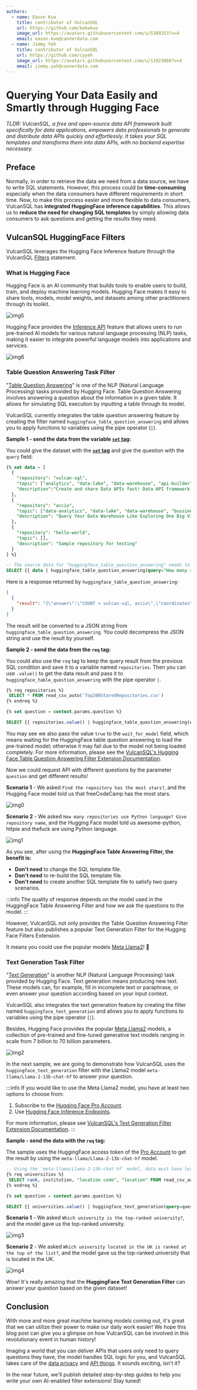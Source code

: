 ```yaml
---
authors:
  - name: Eason Kuo
    title: contributor of VulcanSQL
    url: https://github.com/kokokuo
    image_url: https://avatars.githubusercontent.com/u/5389253?v=4
    email: eason.kuo@cannerdata.com
  - name: Jimmy Yeh
    title: contributor of VulcanSQL
    url: https://github.com/cyyeh
    image_url: https://avatars.githubusercontent.com/u/11023068?v=4
    email: jimmy.yeh@cannerdata.com
---
```


# Querying Your Data Easily and Smartly through Hugging Face

*TLDR: VulcanSQL, a free and open-source data API framework built specifically for data applications, 
empowers data professionals to generate and distribute data APIs quickly and effortlessly. 
It takes your SQL templates and transforms them into data APIs, with no backend expertise necessary.*

## Preface

Normally, in order to retrieve the data we need from a data source, 
we have to write SQL statements. However, this process could be **time-consuming** 
especially when the data consumers have different requirements in short time. 
Now, to make this process easier and more flexible to data consumers, 
VulcanSQL has **integrated HuggingFace inference capabilities**. This allows us to **reduce 
the need for changing SQL templates** by simply allowing data consumers to ask questions 
and getting the results they need.

<!--truncate-->

## VulcanSQL HuggingFace Filters

VulcanSQL leverages the Hugging Face Inference feature through the VulcanSQL 
[Filters](https://vulcansql.com/docs/develop/advanced#filters) statement.

### What is Hugging Face

Hugging Face is an AI community that builds tools to enable users to build, train, 
and deploy machine learning models. Hugging Face makes it easy to share tools, models, 
model weights, and datasets among other practitioners through its toolkit.

![img5](./static/querying-your-data-easily-and-smartly-through-huggingface/img5.png)

Hugging Face provides the [Inference API](https://huggingface.co/inference-api) feature 
that allows users to run pre-trained AI models for various natural language processing (NLP) 
tasks, making it easier to integrate powerful language models into applications and services.

![img6](./static/querying-your-data-easily-and-smartly-through-huggingface/img6.png)

### Table Question Answering Task Filter

"[Table Question Answering](https://huggingface.co/tasks/table-question-answering)" is one of 
the NLP (Natural Language Processing) tasks provided by Hugging Face. Table Question Answering 
involves answering a question about the information in a given table. It allows for simulating SQL 
execution by inputting a table through its model.

VulcanSQL currently integrates the table question answering feature by creating the filter named 
`huggingface_table_question_answering` and allows you to apply functions to variables using the 
pipe operator (`|`).

**Sample 1 - send the data from the variable [`set` tag](https://www.notion.so/VulcanSQL-edb87d04de074125ab19275e6f63d844?pvs=21):**

You could give the dataset with the **[`set` tag](https://www.notion.so/VulcanSQL-edb87d04de074125ab19275e6f63d844?pvs=21)**
and give the question with the `query` field:

```sql
{% set data = [
  {
    "repository": "vulcan-sql",
    "topic": ["analytics", "data-lake", "data-warehouse", "api-builder"],
    "description":"Create and share Data APIs fast! Data API framework for DuckDB, ClickHouse, Snowflake, BigQuery, PostgreSQL"
  },
  {
    "repository": "accio",
    "topic": ["data-analytics", "data-lake", "data-warehouse", "bussiness-intelligence"],
    "description": "Query Your Data Warehouse Like Exploring One Big View."
  },
  {
    "repository": "hello-world",
    "topic": [],
    "description": "Sample repository for testing"
  }
] %}

-- The source data for "huggingface_table_question_answering" needs to be an array of objects.
SELECT {{ data | huggingface_table_question_answering(query="How many repositories related to data-lake topic?") }} as result
```

Here is a response returned by `huggingface_table_question_answering`:

```json
[
  {
    "result": "{\"answer\":\"COUNT > vulcan-sql, accio\",\"coordinates\":[[0,0],[1,0]],\"cells\":[\"vulcan-sql\",\"accio\"],\"aggregator\":\"COUNT\"}"
  }
]
```

The result will be converted to a JSON string from `huggingface_table_question_answering`.
You could decompress the JSON string and use the result by yourself.

**Sample 2 - send the data from the `req` tag:**

You could also use the `req` tag to keep the query result from the previous SQL condition and save it 
to a variable named `repositories`. Then you can use `.value()` to get the data result and 
pass it to `huggingface_table_question_answering` with the pipe operator `|`.

```sql
{% req repositories %}
 SELECT * FROM read_csv_auto('Top200StaredRepositories.csv')
{% endreq %}

{% set question = context.params.question %}

SELECT {{ repositories.value() | huggingface_table_question_answering(query=question, wait_for_model=true) }} as result
```

You may see we also pass the value `true` to the `wait_for_model` field, 
which means waiting for the HuggingFace table question answering to load the pre-trained model; otherwise it may fail due to the model not being loaded completely. 
For more information, please see the [VulcanSQL's Hugging Face Table Question Answering Filter Extension Documentation](https://vulcansql.com/docs/extensions/huggingface/huggingface-table-question-answering).

Now we could request API with different questions by the parameter `question` and get different results!

**Scenario 1** - We asked `Find the repository has the most stars?`, and the Hugging Face model told us that freeCodeCamp has the most stars.

![img0](static/querying-your-data-easily-and-smartly-through-huggingface/img0.png)

**Scenario 2** - We asked `How many repositories use Python language? Give repository name`, 
and the Hugging Face model told us awesome-python, httpie and thefuck are using Python language.

![img1](static/querying-your-data-easily-and-smartly-through-huggingface/img1.png)

As you see, after using the **HuggingFace Table Answering Filter, the benefit is:** 

- **Don't need** to change the SQL template file.
- **Don't need** to re-build the SQL template file.
- **Don't need** to create another SQL template file to satisfy two query scenarios.

:::info
The quality of response depends on the model used in the HuggingFace Table Answering Filter and how we ask the questions to the model.
:::

However, VulcanSQL not only provides the Table Question Answering Filter feature 
but also publishes a popular Text Generation Filter for the Hugging Face Filters Extension.

It means you could use the popular models [Meta Llama2](https://ai.meta.com/llama/)! 🥳

### Text Generation Task Filter

"[Text Generation](https://huggingface.co/tasks/text-generation)" is another NLP 
(Natural Language Processing) task provided by Hugging Face. Text generation means producing 
new text. These models can, for example, fill in incomplete text or paraphrase, 
or even answer your question according based on your input context.

VulcanSQL also integrates the text generation feature by creating the filter named 
`huggingface_text_generation` and allows you to apply functions to variables using 
the pipe operator (`|`).

Besides, Hugging Face provides the popular [Meta Llama2](https://huggingface.co/meta-llama) models, 
a collection of pre-trained and fine-tuned generative text models ranging in scale from 7 billion to 
70 billion parameters.

![img2](static/querying-your-data-easily-and-smartly-through-huggingface/img2.png)

In the next sample, we are going to demonstrate how VulcanSQL uses the `huggingface_text_generation` filter 
with the Llama2 model `meta-llama/Llama-2-13b-chat-hf` to answer your question.

:::info
If you would like to use the Meta Llama2 model, you have at least two options to choose from:

1. Subscribe to the [Hugging Face Pro Account](https://huggingface.co/pricing#pro).
2. Use [Hugging Face Inference Endpoints](https://huggingface.co/inference-endpoints).

For more information, please see [VulcanSQL's Text Generation Filter Extension Documentation](https://vulcansql.com/docs/extensions/huggingface/huggingface-text-generation).
:::

**Sample - send the data with the `req` tag:**

The sample uses the HuggingFace access token of the [Pro Account](https://huggingface.co/pricing#pro) to get 
the result by using the `meta-llama/Llama-2-13b-chat-hf` model.

```sql
-- Using the `meta-llama/Llama-2-13b-chat-hf` model, data must have less than 4096 tokens, so need to limit data row and column for universities.
{% req universities %}
 SELECT rank, institution, "location code", "location" FROM read_csv_auto('2023-QS-World-University-Rankings.csv') LIMIT 100
{% endreq %}

{% set question = context.params.question %}

SELECT {{ universities.value() | huggingface_text_generation(query=question, model="meta-llama/Llama-2-13b-chat-hf", wait_for_model=true) }} as result
```

**Scenario 1** - We asked `Which university is the top-ranked university?`, and the model gave us the top-ranked university.

![img3](static/querying-your-data-easily-and-smartly-through-huggingface/img3.png)

**Scenario 2** - We asked `Which university located in the UK is ranked at the top of the list?`, 
and the model gave us the top-ranked university that is located in the UK.

![img4](static/querying-your-data-easily-and-smartly-through-huggingface/img4.png)

Wow! It's really amazing that the **HuggingFace Text Generation Filter** can answer your question 
based on the given dataset!

## Conclusion

With more and more great machine learning models coming out, it's great that we can utilize their power to make our daily work easier!
We hope this blog post can give you a glimpse on how VulcanSQL can be involved in this revolutionary event in human history!

Imaging a world that you can deliver APIs that users only need to query questions they have, the model handles SQL logic for you, 
and VulcanSQL takes care of the [data privacy](../docs/data-privacy/overview) and [API things](../docs/api-plugin/overview). It sounds exciting, isn't it?

In the near future, we'll publish detailed step-by-step guides to help you write your own AI-enabled filter extensions! Stay tuned!


